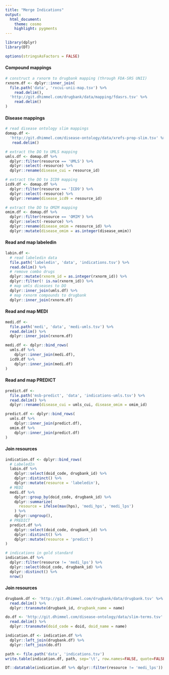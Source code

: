 ```yaml
---
title: "Merge Indications"
output:
  html_document:
    theme: cosmo
    highlight: pygments
---
```


```r
library(dplyr)
library(DT)

options(stringsAsFactors = FALSE)
```


#### Compound mappings

```r
# construct a rxnorm to drugbank mapping (through FDA-SRS UNII)
rxnorm.df <- dplyr::inner_join(
  file.path('data', 'rxcui-unii-map.tsv') %>%
    read.delim(),
  'http://git.dhimmel.com/drugbank/data/mapping/fdasrs.tsv' %>%
    read.delim()
)

```

#### Disease mappings

```r
# read disease ontology slim mappings
domap.df <- 
  'http://git.dhimmel.com/disease-ontology/data/xrefs-prop-slim.tsv' %>%
   read.delim()

# extract the DO to UMLS mapping
umls.df <- domap.df %>%
  dplyr::filter(resource == 'UMLS') %>%
  dplyr::select(-resource) %>%
  dplyr::rename(disease_cui = resource_id)

# extract the DO to ICD9 mapping
icd9.df <- domap.df %>%
  dplyr::filter(resource == 'ICD9') %>%
  dplyr::select(-resource) %>%
  dplyr::rename(disease_icd9 = resource_id)

# extract the DO to OMIM mapping
omim.df <- domap.df %>%
  dplyr::filter(resource == 'OMIM') %>%
  dplyr::select(-resource) %>%
  dplyr::rename(disease_omim = resource_id) %>%
  dplyr::mutate(disease_omim = as.integer(disease_omim))
```

#### Read and map labeledin

```r
labin.df <-
  # read labeledin data
  file.path('labeledin', 'data', 'indications.tsv') %>%
  read.delim() %>%
  # remove combo drugs
  dplyr::mutate(rxnorm_id = as.integer(rxnorm_id)) %>%
  dplyr::filter(! is.na(rxnorm_id)) %>%
  # map umls diseases to DO
  dplyr::inner_join(umls.df) %>%
  # map rxnorm compounds to drugbank
  dplyr::inner_join(rxnorm.df)
```

#### Read and map MEDI

```r
medi.df <- 
  file.path('medi', 'data', 'medi-umls.tsv') %>%
  read.delim() %>%
  dplyr::inner_join(rxnorm.df)

medi.df <- dplyr::bind_rows(
  umls.df %>%
    dplyr::inner_join(medi.df),
  icd9.df %>%
    dplyr::inner_join(medi.df)
)

```


#### Read and map PREDICT

```r
predict.df <- 
  file.path('msb-predict', 'data', 'indications-umls.tsv') %>%
  read.delim() %>%
  dplyr::rename(disease_cui = umls_cui, disease_omim = omim_id)

predict.df <- dplyr::bind_rows(
  umls.df %>%
    dplyr::inner_join(predict.df),
  omim.df %>%
    dplyr::inner_join(predict.df)
)
```

#### Join resources

```r
indication.df <- dplyr::bind_rows(
  # LabeledIn
  labin.df %>%
    dplyr::select(doid_code, drugbank_id) %>%
    dplyr::distinct() %>%
    dplyr::mutate(resource = 'labeledin'),
  # MEDI
  medi.df %>%
    dplyr::group_by(doid_code, drugbank_id) %>%
    dplyr::summarize(
      resource = ifelse(max(hps), 'medi_hps', 'medi_lps')
    ) %>%
    dplyr::ungroup(),
  # PREDICT
  predict.df %>%
    dplyr::select(doid_code, drugbank_id) %>%
    dplyr::distinct() %>%
    dplyr::mutate(resource = 'predict')
)

# indications in gold standard
indication.df %>%
  dplyr::filter(resource != 'medi_lps') %>%
  dplyr::select(doid_code, drugbank_id) %>%
  dplyr::distinct() %>%
  nrow()
```


#### Join resources

```r
drugbank.df <- 'http://git.dhimmel.com/drugbank/data/drugbank.tsv' %>%
  read.delim() %>%
  dplyr::transmute(drugbank_id, drugbank_name = name)

do.df <- 'http://git.dhimmel.com/disease-ontology/data/slim-terms.tsv' %>%
  read.delim() %>%
  dplyr::transmute(doid_code = doid, doid_name = name)

indication.df <- indication.df %>%
  dplyr::left_join(drugbank.df) %>%
  dplyr::left_join(do.df)

path <- file.path('data', 'indications.tsv')
write.table(indication.df, path, sep='\t', row.names=FALSE, quote=FALSE)

DT::datatable(indication.df %>% dplyr::filter(resource != 'medi_lps'))
```

